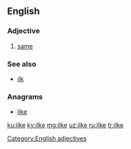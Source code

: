 {{also|İlke}}
==English==

===Adjective===
{{en-adj|-}}

# {{context|obsolete|lang=en}} [[same]]
#:{{In what array he saugh this ilke man - The Miller's tale|Geoffrey Chaucer}}

===See also===
* [[ilk]]

===Anagrams===
* [[like#English|like]]

[[Category:English adjectives]]

[[ku:ilke]]
[[ky:ilke]]
[[mg:ilke]]
[[uz:ilke]]
[[ru:ilke]]
[[tr:ilke]]